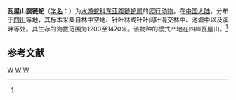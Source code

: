 {{Speciesbox 
| taxon = Hebius metusia
| status = EN 
| status_system = IUCN3.1
| status_ref = <ref name=IUCN>{{cite journal | title = ''Hebius metusia'' | journal = [[IUCN_Red_List_of_Threatened_Species|IUCN Red List of Threatened Species]] | volume = 2016 | publisher = [[IUCN|IUCN]] | year = 2011 | url = http://www.iucnredlist.org/details/191958/0 | accessdate = 17 December 2016 | archive-date = 2018-06-22 | archive-url = https://web.archive.org/web/20180622192841/http://www.iucnredlist.org/details/191958/0 | dead-url = no }}</ref>
| binomial_authority = (Inger, Zhao, Shaffer et Wu, 1990)<ref name='id4578'>{{cite web| url =http://www.bioinfo.cn/db05/BjdwSpecies.php?action=view&id=4578| title =瓦屋山腹链蛇| work =《中国动物物种编目数据库》| publisher =中国科学院微生物研究所| author =中国科学院动物研究所| accessdate =2009-04-11| deadurl =yes| archiveurl =https://web.archive.org/web/20160305024856/http://www.bioinfo.cn/db05/BjdwSpecies.php?action=view&id=4578| archivedate =2016-03-05}}</ref>
| synonyms =* ''Amphiesma metusia''
}}

'''瓦屋山腹链蛇'''（[[学名|学名]]：{{lang|la|''Hebius metusia''}}）为[[水游蛇科|水游蛇科]][[东亚腹链蛇属|东亚腹链蛇属]]的[[爬行动物|爬行动物]]。在[[中国大陆|中国大陆]]，分布于[[四川|四川]]等地，其标本采集自林中空地、针叶林或针叶阔叶混交林中、池塘中以及溪畔等处。其生存的海拔范围为1200至1470米。该物种的模式产地在四川瓦屋山。<ref name='id4578'/>

== 参考文献 ==
{{reflist}}

{{Taxonbar|from=Q2844212}}

[[Category:东亚腹链蛇属|W]]
[[Category:中國特有蛇類|W]]
[[Category:1990年描述的动物|W]]